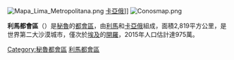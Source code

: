 [[Image:Mapa_Lima_Metropolitana.png|right]] {{colorbox|#FF4500|size=15}}[[卡亞俄大區|卡亞俄]]]]
[[Image:Conosmap.png|thumb]]

'''利馬都會區'''（{{lang-es|Lima Metropolitana}}）是[[秘魯|秘魯]]的[[都會區|都會區]]，由[[利馬|利馬]]和[[卡亞俄|卡亞俄]]組成，面積2,819平方公里，是世界第二大沙漠城市，僅次於[[埃及|埃及]]的[[開羅|開羅]]，2015年人口估計達975萬。

{{coord|12.0583|S|77.0911|W|source:wikidata|display=title}}

{{DEFAULTSORT:Lima Metropolitana}}
[[Category:秘魯都會區|Category:秘魯都會區]]
[[Category:利馬都會區|]]

{{Peru-geo-stub}}